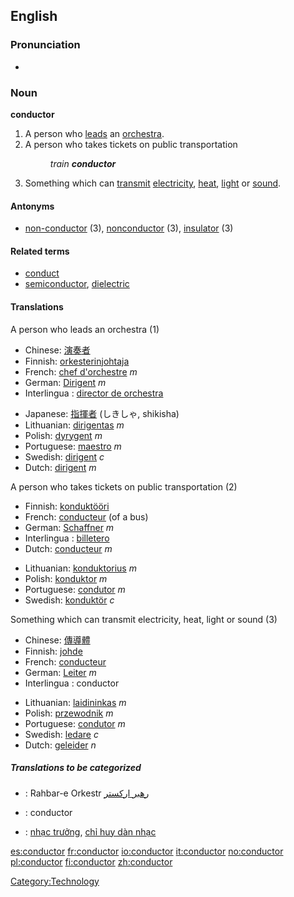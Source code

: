 ==English==

===Pronunciation===
*{{audio|en-us-conductor.ogg|Audio (US)}}

===Noun===
'''conductor'''
#A person who [[leads]] an [[orchestra]].
#A person who takes tickets on public transportation 
#:''train '''conductor'''''
#Something which can [[transmit]] [[electricity]], [[heat]], [[light]] or [[sound]].

====Antonyms====
*[[non-conductor]] (3), [[nonconductor]] (3), [[insulator]] (3)

====Related terms====
*[[conduct]]
*[[semiconductor]], [[dielectric]]

====Translations====
;A person who leads an orchestra (1)
{{top}}
*Chinese: [[演奏]][[者]]
*Finnish: [[orkesterinjohtaja]]
*French: [[chef d'orchestre]] ''m''
*German: [[Dirigent]] ''m''
*Interlingua : [[director de orchestra]]
{{mid}}
*Japanese: [[指揮者]] (しきしゃ, shikisha)
*Lithuanian: [[dirigentas]] ''m''
*Polish: [[dyrygent]] ''m''
*Portuguese: [[maestro]] ''m''
*Swedish: [[dirigent]] ''c''
*Dutch: [[dirigent]] ''m''
{{bottom}}

;A person who takes tickets on public transportation (2)
{{top}}
*Finnish: [[konduktööri]]
*French: [[conducteur]] (of a bus)
*German: [[Schaffner]] ''m''
*Interlingua : [[billetero]]
*Dutch: [[conducteur]] ''m''
{{mid}}
*Lithuanian: [[konduktorius]] ''m''
*Polish: [[konduktor]] ''m''
*Portuguese: [[condutor]] ''m''
*Swedish: [[konduktör]] ''c''
{{bottom}}

;Something which can transmit electricity, heat, light or sound (3)
{{top}}
*Chinese: [[傳導]][[體]]
*Finnish: [[johde]]
*French: [[conducteur]]
*German: [[Leiter]] ''m''
*Interlingua : conductor
{{mid}}
*Lithuanian: [[laidininkas]] ''m''
*Polish: [[przewodnik]] ''m''
*Portuguese: [[condutor]] ''m''
*Swedish: [[ledare]] ''c''
*Dutch: [[geleider]] ''n''
{{bottom}}

=====Translations to be categorized=====
{{checktrans}}
{{top}}
*{{ttbc|Persian}}: Rahbar-e Orkestr [[رهبر ارکستر]]
*{{ttbc|Spanish}}: conductor
{{mid}}
*{{ttbc|Vietnamese}}: [[nhạc trưởng]], [[chỉ huy dàn nhạc]]
{{bottom}}

[[Category:Technology]]

[[es:conductor]]
[[fr:conductor]]
[[io:conductor]]
[[it:conductor]]
[[no:conductor]]
[[pl:conductor]]
[[fi:conductor]]
[[zh:conductor]]
